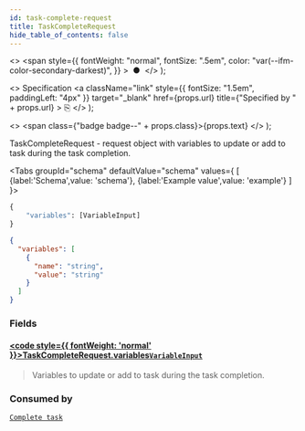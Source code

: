 ```yaml
---
id: task-complete-request
title: TaskCompleteRequest
hide_table_of_contents: false
---
```



  <>
    <span
      style={{
        fontWeight: "normal",
        fontSize: ".5em",
        color: "var(--ifm-color-secondary-darkest)",
      }}
    >
      &nbsp;●&nbsp;
    </span>
  </>
);

  <>
    Specification
    <a
      className="link"
      style={{ fontSize: "1.5em", paddingLeft: "4px" }}
      target="_blank"
      href={props.url}
      title={"Specified by " + props.url}
    >
      ⎘
    </a>
  </>
);

  <>
    <span class={"badge badge--" + props.class}>{props.text}</span>
  </>
);

TaskCompleteRequest - request object with variables to update or add to task during the task completion.

<Tabs groupId="schema" defaultValue="schema" values={
[
{label:'Schema',value: 'schema'},
{label:'Example value',value: 'example'}
]
}>
<TabItem value='schema'>

```graphql
{
    "variables": [VariableInput]
}
```

</TabItem>

<TabItem value='example'>

```json
{
  "variables": [
    {
      "name": "string",
      "value": "string"
    }
  ]
}
```

</TabItem>
</Tabs>

### Fields

#### [<code style={{ fontWeight: 'normal' }}>TaskCompleteRequest.<b>variables</b></code>](#)<Bullet />[`VariableInput`](./variable-input.mdx) <Badge class="secondary" text="list"/>

> Variables to update or add to task during the task completion.

### Consumed by

[`Complete task`](/docs/apis-tools/tasklist-api-rest/controllers/tasklist-api-rest-task-controller.md#complete-task) <Badge class="secondary" text="PATCH"/>
